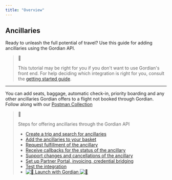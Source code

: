 ```yaml
---
title: "Overview"
---
```


## Ancillaries

Ready to unleash the full potential of travel? Use this guide for adding ancillaries using the Gordian API. 

> 🚧
> 
> This tutorial may be right for you if you don't want to use Gordian's front end. For help deciding which integration is right for you, consult the [getting started guide](/docs/choose-your-integration).

---

You can add seats, baggage, automatic check-in, priority boarding and any other ancillaries Gordian offers to a flight not booked through Gordian. Follow along with our [Postman Collection](https://postman.gordiansoftware.com/#9b67adfa-c7ae-42df-8b35-0cb94698cc68)

> 📘
> 
> Steps for offering ancillaries through the Gordian API
> 
> * [Create a trip and search for ancillaries](/docs/ancillary-search)
> * [Add the ancillaries to your basket](/docs/add-ancillaries-to-basket)
> * [Request fulfillment of the ancillary](/docs/request-fulfillment)
> * [Receive callbacks for the status of the ancillary](/docs/receive-callbacks-1)
> * [Support changes and cancellations of the ancillary](/docs/ancillary-servicing-1)
> * [Set up Partner Portal, invoicing, credential bridging](/docs/partner-portal-invoicing-credential-bridging-1)
> * [Test the integration](/docs/test-the-integration-1)
> * [![:rocket:](/images/rocket.png ":rocket:") Launch with Gordian ![:rocket:](/images/rocket.png ":rocket:") ](/docs/launch-1)